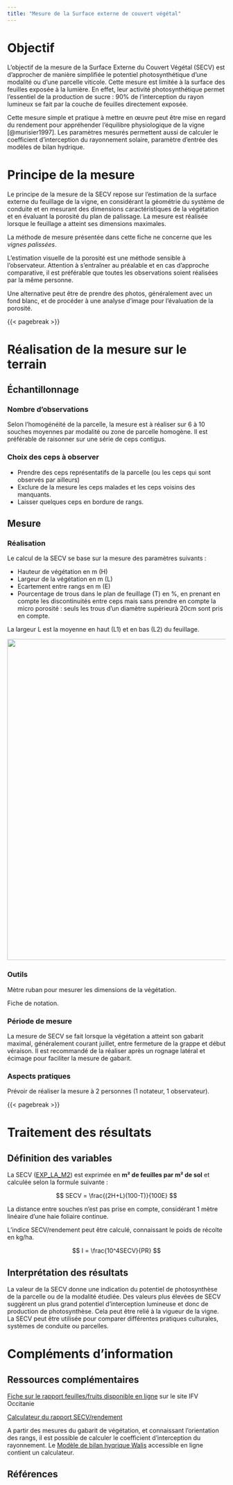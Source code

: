 ```yaml
---
title: "Mesure de la Surface externe de couvert végétal"
---
```


# Objectif

L'objectif de la mesure de la Surface Externe du Couvert Végétal (SECV) est d'approcher de manière simplifiée le potentiel photosynthétique d'une modalité ou d'une parcelle viticole. Cette mesure est limitée à la surface des feuilles exposée à la lumière. En effet, leur activité photosynthétique permet l’essentiel de la production de sucre : 90% de l’interception du rayon lumineux se fait par la couche de feuilles directement exposée.

Cette mesure simple et pratique à mettre en œuvre peut être mise en regard du rendement pour appréhender l'équilibre physiologique de la vigne [@murisier1997]. Les paramètres mesurés permettent aussi de calculer le coefficient d'interception du rayonnement solaire, paramètre d'entrée des modèles de bilan hydrique.

# Principe de la mesure

Le principe de la mesure de la SECV repose sur l'estimation de la surface externe du feuillage de la vigne, en considérant la géométrie du système de conduite et en mesurant des dimensions caractéristiques de la végétation et en évaluant la porosité du plan de palissage. La mesure est réalisée lorsque le feuillage a atteint ses dimensions maximales.

::: callout-warning
La méthode de mesure présentée dans cette fiche ne concerne que les *vignes palissées*.
:::

::: callout-note
L'estimation visuelle de la porosité est une méthode sensible à l'observateur. Attention à s’entraîner au préalable et en cas d'approche comparative, il est préférable que toutes les observations soient réalisées par la même personne.

Une alternative peut être de prendre des photos, généralement avec un fond blanc, et de procéder à une analyse d'image pour l'évaluation de la porosité.
:::

{{< pagebreak >}}

# Réalisation de la mesure sur le terrain

## Échantillonnage

### Nombre d'observations

Selon l'homogénéité de la parcelle, la mesure est à réaliser sur 6 à 10 souches moyennes par modalité ou zone de parcelle homogène. Il est préférable de raisonner sur une série de ceps contigus.

### Choix des ceps à observer

-   Prendre des ceps représentatifs de la parcelle (ou les ceps qui sont observés par ailleurs)
-   Exclure de la mesure les ceps malades et les ceps voisins des manquants.
-   Laisser quelques ceps en bordure de rangs.

## Mesure

### Réalisation

Le calcul de la SECV se base sur la mesure des paramètres suivants :

-   Hauteur de végétation en m (H)
-   Largeur de la végétation en m (L)
-   Ecartement entre rangs en m (E)
-   Pourcentage de trous dans le plan de feuillage (T) en %, en prenant en compte les discontinuités entre ceps mais sans prendre en compte la micro porosité : seuls les trous d'un diamètre supérieurà 20cm sont pris en compte.

La largeur L est la moyenne en haut (L1) et en bas (L2) du feuillage.

![](images/secv_palissee.png){width="741"}

### Outils

Mètre ruban pour mesurer les dimensions de la végétation.

Fiche de notation.

### Période de mesure

La mesure de SECV se fait lorsque la végétation a atteint son gabarit maximal, généralement courant juillet, entre fermeture de la grappe et début véraison. Il est recommandé de la réaliser après un rognage latéral et écimage pour faciliter la mesure de gabarit.

### Aspects pratiques

Prévoir de réaliser la mesure à 2 personnes (1 notateur, 1 observateur).

{{< pagebreak >}}

# Traitement des résultats

## Définition des variables

La SECV ([EXP_LA_M2](https://cropontology.org/term/CO_356:1000080)) est exprimée en **m² de feuilles par m² de sol** et calculée selon la formule suivante :

$$ SECV = \frac{(2H+L)(100-T)}{100E} $$

La distance entre souches n'est pas prise en compte, considérant 1 mètre linéaire d’une haie foliaire continue.

L'indice SECV/rendement peut être calculé, connaissant le poids de récolte en kg/ha.

$$ I = \frac{10^4SECV}{PR} $$

## Interprétation des résultats

La valeur de la SECV donne une indication du potentiel de photosynthèse de la parcelle ou de la modalité étudiée. Des valeurs plus élevées de SECV suggèrent un plus grand potentiel d'interception lumineuse et donc de production de photosynthèse. Cela peut être relié à la vigueur de la vigne. La SECV peut être utilisée pour comparer différentes pratiques culturales, systèmes de conduite ou parcelles.

# Compléments d'information

## Ressources complémentaires

[Fiche sur le rapport feuilles/fruits disponible en ligne](https://www.vignevin-occitanie.com/fiches-pratiques/le-rapport-feuilles-fruits/) sur le site IFV Occitanie

[Calculateur du rapport SECV/rendement](https://www.vignevin-occitanie.com/outils-en-ligne/rapport-surface-foliaire-exposee-sur-rendement/)

A partir des mesures du gabarit de végétation, et connaissant l'orientation des rangs, il est possible de calculer le coefficient d'interception du rayonnement. Le [Modèle de bilan hyqrique Walis](https://vitioeno.mistea.inrae.fr/resource/app/dataAnalysis/apps?tabPage=1) accessible en ligne contient un calculateur.

## Références
